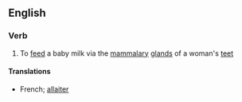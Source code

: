==English==
===Verb===
# To [[feed]] a baby milk via the [[mammal]]ary [[gland]]s of a woman's [[teet]]
====Translations====
*French; [[allaiter]]